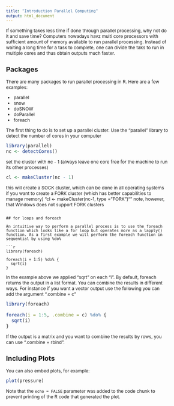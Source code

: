 ```yaml
---
title: "Introduction Parallel Computing"
output: html_document
---
```

<style type="text/css">
body{ /* Normal  */
      font-size: 12px;
  }
  code.r{ /* Code block */
    font-size: 12px;
}
</style>

If something takes less time if done through parallel processing, why not do it and save time? Computers nowadays havz multi core processors with sufficient amount of memory available to run parallel processing.  Instead of waiting a long time for a task to complete, one can divide the taks to run in multiple cores and thus obtain outputs much faster.

## Packages

There are many packages to run parallel processing in R. Here are a few examples:

* parallel
* snow
* doSNOW
* doParallel
* foreach

The first thing to do is to set up a parallel cluster.
Use the "parallel" library to detect the number of cores in your computer
```r
library(parallel)
nc <- detectCores()
```
set the cluster with nc - 1 (always leave one core free for the machine to run its other processes)
```r
cl <- makeCluster(nc - 1)
```
this will create a SOCK cluster, which can be done in all operating systems
if you want to create a FORK cluster (which has better capabilities to manage memory)
"cl <- makeCluster(nc-1, type = "FORK")""
note, however, that Windows does not support FORK clusters

```

## for loops and foreach

An intuitive way to perform a parallel process is to use the foreach function which looks like a for loop but operates more as a lapply() function. As a first example we will perform the foreach function in sequential by using %do%

```r
library(foreach)

foreach(i = 1:5) %do% {
  sqrt(i)
}

```
In the example above we applied "sqrt" on each "i". 
By default, foreach returns the output in a list format. You can combine the results in different ways. For instance if you want a vector output use the following you can add the argument ".combine = c" 
```r
library(foreach)

foreach(i = 1:5, .combine = c) %do% {
  sqrt(i)
}

```
If the output is a matrix and you want to combine the results by rows, you can use ".combine = rbind".



## Including Plots

You can also embed plots, for example:

```r
plot(pressure)
```

Note that the `echo = FALSE` parameter was added to the code chunk to prevent printing of the R code that generated the plot.
